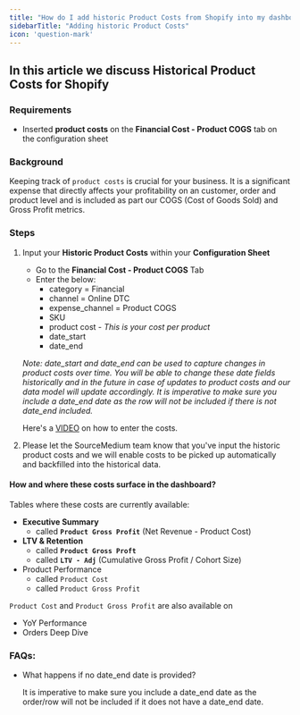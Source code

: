 ```yaml
---
title: "How do I add historic Product Costs from Shopify into my dashboard"
sidebarTitle: "Adding historic Product Costs"
icon: 'question-mark'
---
```

## In this article we discuss Historical Product Costs for Shopify

### Requirements

- Inserted **product costs** on the **Financial Cost - Product COGS** tab on the configuration sheet

### Background

Keeping track of `product costs` is crucial for your business. It is a significant expense that directly affects your profitability on an customer, order and product level and is included as part our COGS (Cost of Goods Sold) and Gross Profit metrics.

### Steps

1. Input your **Historic Product Costs** within your **Configuration Sheet**
    - Go to the **Financial Cost - Product COGS** Tab 
    - Enter the below: 
        - category = Financial
        - channel = Online DTC 
        - expense_channel = Product COGS
        - SKU
        - product cost - *This is your cost per product* 
        - date_start
        - date_end <br />
    
    *Note: date_start and date_end can be used to capture changes in product costs over time. You will be able to change these date fields historically and in the future in case of updates to product costs and our data model will update accordingly. 
        It is imperative to make sure you include a date_end date as the row will not be included if there is not date_end included.*
        
    
    Here's a [VIDEO](https://www.loom.com/share/99d5e76bd7dc4ce597639799ce100f97) on how to enter the costs.
    
2. Please let the SourceMedium team know that you've input the historic product costs and we will enable costs to be picked up automatically and backfilled into the historical data. 
#### How and where these costs surface in the dashboard?

Tables where these costs are currently available:

- **Executive Summary**
    - called **`Product Gross Profit`** (Net Revenue - Product Cost)
- **LTV & Retention**
    - called **`Product Gross Proft`**
    - called **`LTV - Adj`** (Cumulative Gross Profit / Cohort Size)
- Product Performance
    - called `Product Cost`
    - called `Product Gross Profit`
        
        

`Product Cost` and `Product Gross Profit` are also available on

- YoY Performance
- Orders Deep Dive

### FAQs:

- What happens if no date_end date is provided?
    
    It is imperative to make sure you include a date_end date as the order/row will not be included if it does not have a date_end date.